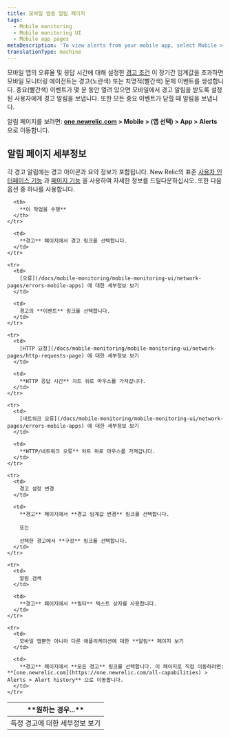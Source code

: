 ```yaml
---
title: 모바일 앱용 알림 페이지
tags:
  - Mobile monitoring
  - Mobile monitoring UI
  - Mobile app pages
metaDescription: 'To view alerts from your mobile app, select Mobile > (selected app) > App > Alerts.'
translationType: machine
---
```


모바일 앱의 오류율 및 응답 시간에 대해 설정한 [경고 조건](/docs/mobile-apps/alert-settings) 이 장기간 임계값을 초과하면 모바일 모니터링 에이전트는 경고(노란색) 또는 치명적(빨간색) 문제 이벤트를 생성합니다. 중요(빨간색) 이벤트가 몇 분 동안 열려 있으면 모바일에서 경고 알림을 받도록 설정된 사용자에게 경고 알림을 보냅니다. 또한 모든 중요 이벤트가 닫힐 때 알림을 보냅니다.

알림 페이지를 보려면: **[one.newrelic.com](https://one.newrelic.com/all-capabilities) > Mobile > (앱 선택) > App > Alerts** 으로 이동합니다.

## 알림 페이지 세부정보

각 경고 알림에는 경고 아이콘과 요약 정보가 포함됩니다. New Relic의 표준 [사용자 인터페이스 기능](/docs/accounts-partnerships/education/getting-started-new-relic/new-relic-user-interface) 과 [페이지 기능](/docs/data-analysis/user-interface-functions/standard-page-functions) 을 사용하여 자세한 정보를 드릴다운하십시오. 또한 다음 옵션 중 하나를 사용합니다.

<table>
  <thead>
    <tr>
      <th width={200}>
        **원하는 경우...**
      </th>

      <th>
        **이 작업을 수행**
      </th>
    </tr>
  </thead>

  <tbody>
    <tr>
      <td>
        특정 경고에 대한 세부정보 보기
      </td>

      <td>
        **경고** 페이지에서 경고 링크를 선택합니다.
      </td>
    </tr>

    <tr>
      <td>
        [오류](/docs/mobile-monitoring/mobile-monitoring-ui/network-pages/errors-mobile-apps) 에 대한 세부정보 보기
      </td>

      <td>
        경고의 **이벤트** 링크를 선택합니다.
      </td>
    </tr>

    <tr>
      <td>
        [HTTP 요청](/docs/mobile-monitoring/mobile-monitoring-ui/network-pages/http-requests-page) 에 대한 세부정보 보기
      </td>

      <td>
        **HTTP 응답 시간** 차트 위로 마우스를 가져갑니다.
      </td>
    </tr>

    <tr>
      <td>
        [네트워크 오류](/docs/mobile-monitoring/mobile-monitoring-ui/network-pages/errors-mobile-apps) 에 대한 세부정보 보기
      </td>

      <td>
        **HTTP/네트워크 오류** 차트 위로 마우스를 가져갑니다.
      </td>
    </tr>

    <tr>
      <td>
        경고 설정 변경
      </td>

      <td>
        **경고** 페이지에서 **경고 임계값 변경** 링크를 선택합니다.

        또는

        선택한 경고에서 **구성** 링크를 선택합니다.
      </td>
    </tr>

    <tr>
      <td>
        알림 검색
      </td>

      <td>
        **경고** 페이지에서 **필터** 텍스트 상자를 사용합니다.
      </td>
    </tr>

    <tr>
      <td>
        모바일 앱뿐만 아니라 다른 애플리케이션에 대한 **알림** 페이지 보기
      </td>

      <td>
        **경고** 페이지에서 **모든 경고** 링크를 선택합니다. 이 페이지로 직접 이동하려면: **[one.newrelic.com](https://one.newrelic.com/all-capabilities) > Alerts > Alert history** 으로 이동합니다.
      </td>
    </tr>
  </tbody>
</table>